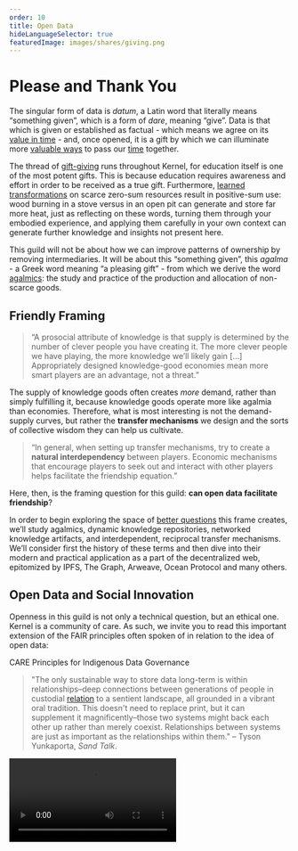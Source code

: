 ```yaml
---
order: 10
title: Open Data
hideLanguageSelector: true
featuredImage: images/shares/giving.png
---
```


# Please and Thank You

The singular form of data is _datum_, a Latin word that literally means “something given”, which is a form of _dare_, meaning “give”. Data is that which is given or established as factual - which means we agree on its [value in time](https://www.youtube.com/watch?v=-6BsiVyC1kM&t=1207s) - and, once opened, it is a gift by which we can illuminate more [valuable ways](/learn/module-1/value) to pass our [time](/learn/module-3/time) together.

The thread of [gift-giving](/learn/module-7) runs throughout Kernel, for education itself is one of the most potent gifts. This is because education requires awareness and effort in order to be received as a true gift. Furthermore, [learned transformations](/learn/module-5/prosocial-value/#knowledge-resources) on scarce zero-sum resources result in positive-sum use: wood burning in a stove versus in an open pit can generate and store far more heat, just as reflecting on these words, turning them through your embodied experience, and applying them carefully in your own context can generate further knowledge and insights not present here.

This guild will not be about how we can improve patterns of ownership by removing intermediaries. It will be about this “something given”, this _agalma_ - a Greek word meaning “a pleasing gift” - from which we derive the word [agalmics](https://wiki.p2pfoundation.net/Agalmics): the study and practice of the production and allocation of non-scarce goods.

## Friendly Framing

> “A prosocial attribute of knowledge is that supply is determined by the number of clever people you have creating it. The more clever people we have playing, the more knowledge we’ll likely gain [...] Appropriately designed knowledge-good economies mean more smart players are an advantage, not a threat.”

The supply of knowledge goods often creates _more_ demand, rather than simply fulfilling it, because knowledge goods operate more like agalmia than economies. Therefore, what is most interesting is not the demand-supply curves, but rather the **transfer mechanisms** we design and the sorts of collective wisdom they can help us cultivate.

> “In general, when setting up transfer mechanisms, try to create a **natural interdependency** between players. Economic mechanisms that encourage players to seek out and interact with other players helps facilitate the friendship equation.”

Here, then, is the framing question for this guild: **can open data facilitate friendship**?

In order to begin exploring the space of [better questions](/learn/module-2/better-questions) this frame creates, we’ll study agalmics, dynamic knowledge repositories, networked knowledge artifacts, and interdependent, reciprocal transfer mechanisms. We’ll consider first the history of these terms and then dive into their modern and practical application as a part of the decentralized web, epitomized by IPFS, The Graph, Arweave, Ocean Protocol and many others.

## Open Data and Social Innovation

Openness in this guild is not only a technical question, but an ethical one. Kernel is a community of care. As such, we invite you to read this important extension of the FAIR principles often spoken of in relation to the idea of open data:

<List>

<Link to="https://www.gida-global.org/care">

CARE Principles for Indigenous Data Governance

</Link>

</List>

> "The only sustainable way to store data long-term is within relationships–deep connections between generations of people in custodial [relation](/learn/module-metta/relating-kernel) to a sentient landscape, all grounded in a vibrant oral tradition. This doesn't need to replace print, but it can supplement it magnificently–those two systems might back each other up rather than merely coexist. Relationships between systems are just as important as the relationships within them." – Tyson Yunkaporta, _Sand Talk_.

<Video src="https://www.youtube-nocookie.com/embed/sgFp-WH42Cs" />